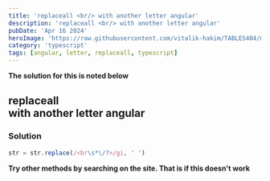 ```yaml
---
title: 'replaceall <br/> with another letter angular'
description: 'replaceall <br/> with another letter angular'
pubDate: 'Apr 16 2024'
heroImage: 'https://raw.githubusercontent.com/vitalik-hakim/TABLES404/main/error_b/typescript.png'
category: 'typescript'
tags: [angular, letter, replaceall, typescript]
---
```


**The solution for this is noted below**

## replaceall <br/> with another letter angular

### Solution

```typescript
str = str.replace(/<br\s*\/?>/gi, ' ')
```

**Try other methods by searching on the site. That is if this doesn't work**
